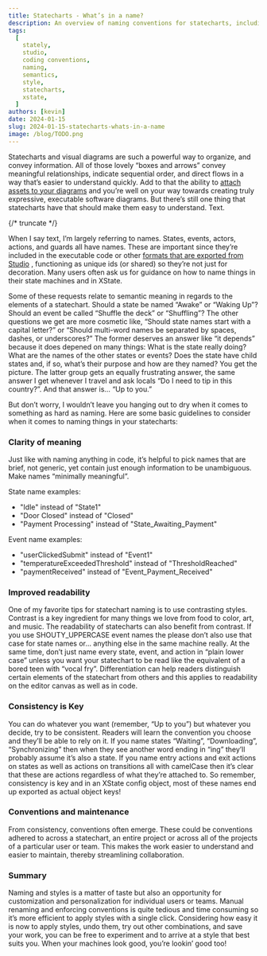 ```yaml
---
title: Statecharts - What’s in a name?
description: An overview of naming conventions for statecharts, including tips and guidlines for naming
tags:
  [
    stately,
    studio,
    coding conventions,
    naming,
    semantics,
    style,
    statecharts,
    xstate,
  ]
authors: [kevin]
date: 2024-01-15
slug: 2024-01-15-statecharts-whats-in-a-name
image: /blog/TODO.png
---
```


Statecharts and visual diagrams are such a powerful way to organize, and convey information. All of those lovely “boxes and arrows” convey meaningful relationships, indicate sequential order, and direct flows in a way that’s easier to understand quickly. Add to that the ability to [attach assets to your diagrams](https://stately.ai/docs/assets) and you’re well on your way towards creating truly expressive, executable software diagrams. But there’s still one thing that statecharts have that should make them easy to understand. Text.

{/* truncate */}

When I say text, I’m largely referring to names. States, events, actors, actions, and guards all have names. These are important since they’re included in the executable code or other [formats that are exported from Studio](https://stately.ai/docs/export-as-code) , functioning as unique ids (or shared) so they’re not just for decoration. Many users often ask us for guidance on how to name things in their state machines and in XState.

Some of these requests relate to semantic meaning in regards to the elements of a statechart. Should a state be named “Awake” or “Waking Up”? Should an event be called “Shuffle the deck” or “Shuffling”? The other questions we get are more cosmetic like, “Should state names start with a capital letter?” or “Should multi-word names be separated by spaces, dashes, or underscores?” The former deserves an answer like “it depends” because it does depened on many things: What is the state really doing? What are the names of the other states or events? Does the state have child states and, if so, what’s their purpose and how are they named? You get the picture. The latter group gets an equally frustrating answer, the same answer I get whenever I travel and ask locals “Do I need to tip in this country?”. And that answer is… “Up to you.”

But don’t worry, I wouldn’t leave you hanging out to dry when it comes to something as hard as naming. Here are some basic guidelines to consider when it comes to naming things in your statecharts:

### Clarity of meaning

Just like with naming anything in code, it’s helpful to pick names that are brief, not generic, yet contain just enough information to be unambiguous. Make names “minimally meaningful”.

State name examples:

- "Idle" instead of "State1"
- "Door Closed" instead of "Closed"
- "Payment Processing" instead of "State_Awaiting_Payment"

Event name examples:

- "userClickedSubmit" instead of "Event1"
- "temperatureExceededThreshold" instead of "ThresholdReached"
- "paymentReceived" instead of "Event_Payment_Received"

### Improved readability

One of my favorite tips for statechart naming is to use contrasting styles. Contrast is a key ingredient for many things we love from food to color, art, and music. The readability of statecharts can also benefit from contrast. If you use SHOUTY_UPPERCASE event names the please don’t also use that case for state names or… anything else in the same machine really. At the same time, don’t just name every state, event, and action in “plain lower case” unless you want your statechart to be read like the equivalent of a bored teen with “vocal fry”. Differentiation can help readers distinguish certain elements of the statechart from others and this applies to readability on the editor canvas as well as in code.

### Consistency is Key

You can do whatever you want (remember, “Up to you”) but whatever you decide, try to be consistent. Readers will learn the convention you choose and they’ll be able to rely on it. If you name states “Waiting”, “Downloading”, “Synchronizing” then when they see another word ending in “ing” they’ll probably assume it’s also a state. If you name entry actions and exit actions on states as well as actions on transitions all with camelCase then it’s clear that these are actions regardless of what they’re attached to. So remember, consistency is key and in an XState config object, most of these names end up exported as actual object keys!

### Conventions and maintenance

From consistency, conventions often emerge. These could be conventions adhered to across a statechart, an entire project or across all of the projects of a particular user or team. This makes the work easier to understand and easier to maintain, thereby streamlining collaboration.

### Summary

Naming and styles is a matter of taste but also an opportunity for customization and personalization for individual users or teams. Manual renaming and enforcing conventions is quite tedious and time consuming so it’s more efficient to apply styles with a single click. Considering how easy it is now to apply styles, undo them, try out other combinations, and save your work, you can be free to experiment and to arrive at a style that best suits you. When your machines look good, you’re lookin’ good too!
